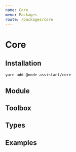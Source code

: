 ```yaml
---
name: Core
menu: Packages
route: /packages/core
---
```


# Core

<!-- About -->

## Installation

```bash
yarn add @node-assistant/core
```

## Module

## Toolbox

## Types

## Examples
